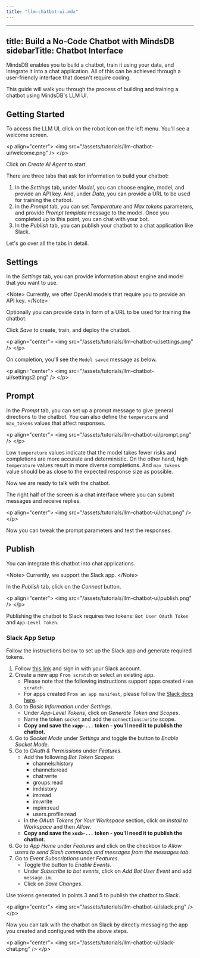 ```yaml
---
title: "llm-chatbot-ui.mdx"
---
```


---
title: Build a No-Code Chatbot with MindsDB
sidebarTitle: Chatbot Interface
---

MindsDB enables you to build a chatbot, train it using your data, and integrate it into a chat application. All of this can be achieved through a user-friendly interface that doesn't require coding.

This guide will walk you through the process of building and training a chatbot using MindsDB's LLM UI.

## Getting Started

To access the LLM UI, click on the robot icon on the left menu. You'll see a welcome screen.

&lt;p align="center"&gt;
  &lt;img src="/assets/tutorials/llm-chatbot-ui/welcome.png" /&gt;
&lt;/p&gt;

Click on *Create AI Agent* to start.

There are three tabs that ask for information to build your chatbot:

1. In the *Settings* tab, under *Model*, you can choose engine, model, and provide an API key. And, under *Data*, you can provide a URL to be used for training the chatbot.
2. In the *Prompt* tab, you can set *Temperature* and *Max tokens* parameters, and provide *Prompt template* message to the model. Once you completed up to this point, you can chat with your bot.
3. In the *Publish* tab, you can publish your chatbot to a chat application like Slack.

Let's go over all the tabs in detail.

## Settings

In the *Settings* tab, you can provide information about engine and model that you want to use.

&lt;Note&gt;
Currently, we offer OpenAI models that require you to provide an API key.
&lt;/Note&gt;

Optionally you can provide data in form of a URL to be used for training the chatbot.

Click *Save* to create, train, and deploy the chatbot.

&lt;p align="center"&gt;
  &lt;img src="/assets/tutorials/llm-chatbot-ui/settings.png" /&gt;
&lt;/p&gt;

On completion, you'll see the `Model saved` message as below.

&lt;p align="center"&gt;
  &lt;img src="/assets/tutorials/llm-chatbot-ui/settings2.png" /&gt;
&lt;/p&gt;

## Prompt

In the *Prompt* tab, you can set up a prompt message to give general directions to the chatbot. You can also define the `temperature` and `max_tokens` values that affect responses.

&lt;p align="center"&gt;
  &lt;img src="/assets/tutorials/llm-chatbot-ui/prompt.png" /&gt;
&lt;/p&gt;

Low `temperature` values indicate that the model takes fewer risks and completions are more accurate and deterministic. On the other hand, high `temperature` values result in more diverse completions. And `max_tokens` value should be as close to the expected response size as possible.

Now we are ready to talk with the chatbot.

The right half of the screen is a chat interface where you can submit messages and receive replies.

&lt;p align="center"&gt;
  &lt;img src="/assets/tutorials/llm-chatbot-ui/chat.png" /&gt;
&lt;/p&gt;

Now you can tweak the prompt parameters and test the responses.

## Publish

You can integrate this chatbot into chat applications.

&lt;Note&gt;
Currently, we support the Slack app.
&lt;/Note&gt;

In the *Publish* tab, click on the *Connect* button.

&lt;p align="center"&gt;
  &lt;img src="/assets/tutorials/llm-chatbot-ui/publish.png" /&gt;
&lt;/p&gt;

Publishing the chatbot to Slack requires two tokens: `Bot User OAuth Token` and `App-Level Token`.

### Slack App Setup

Follow the instructions below to set up the Slack app and generate required tokens.

  1. Follow [this link](https://api.slack.com/apps) and sign in with your Slack account.
  2. Create a new app `From scratch` or select an existing app.
      - Please note that the following instructions support apps created `From scratch`.
      - For apps created `From an app manifest`, please follow the [Slack docs here](https://api.slack.com/reference/manifests).
  3. Go to *Basic Information* under *Settings*.
      - Under *App-Level Tokens*, click on *Generate Token and Scopes*.
      - Name the token `socket` and add the `connections:write` scope.
      - **Copy and save the `xapp-...` token - you'll need it to publish the chatbot.**
  4. Go to *Socket Mode* under *Settings* and toggle the button to *Enable Socket Mode*.
  5. Go to *OAuth & Permissions* under *Features*.
      - Add the following *Bot Token Scopes*:
        - channels:history
        - channels:read
        - chat:write
        - groups:read
        - im:history
        - im:read
        - im:write
        - mpim:read
        - users.profile:read
      - In the *OAuth Tokens for Your Workspace* section, click on *Install to Workspace* and then *Allow*.
      - **Copy and save the `xoxb-...` token - you'll need it to publish the chatbot.**
  6. Go to *App Home* under *Features* and click on the checkbox to *Allow users to send Slash commands and messages from the messages tab*.
  7. Go to *Event Subscriptions* under *Features*.
      - Toggle the button to *Enable Events*.
      - Under *Subscribe to bot events*, click on *Add Bot User Event* and add `message.im`.
      - Click on *Save Changes*.

Use tokens generated in points 3 and 5 to publish the chatbot to Slack.

&lt;p align="center"&gt;
  &lt;img src="/assets/tutorials/llm-chatbot-ui/slack.png" /&gt;
&lt;/p&gt;

Now you can talk with the chatbot on Slack by directly messaging the app you created and configured with the above steps.

&lt;p align="center"&gt;
  &lt;img src="/assets/tutorials/llm-chatbot-ui/slack-chat.png" /&gt;
&lt;/p&gt;
